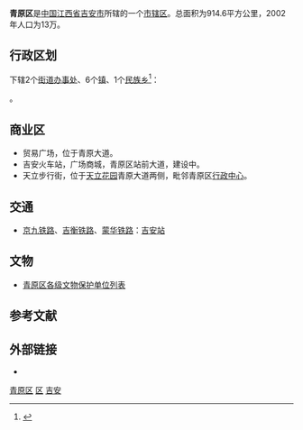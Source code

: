{{Infobox China County
| county =青原区
| Photo = File:QingyuanDistrictHallJi'an.jpg
| Photoname= 青原区总部
| state =江西省吉安市
| map =Location Of Qingyuan District.svg
| map size =
| mapofstate=
| Pinyin =
| Belong = [[江西省|江西省]][[吉安市|吉安市]]
| Types=
| admincode =360803
| founded =
| seat =
| officerTitle=
| officer=
| town=
| subdistrict=
| post code=343000
| phone code =0796
| coordinate =
| area =
| area land =
| area water =
| census yr =
| pop =
| density =
| web = www.qyq.gov.cn
}}

'''青原区'''是[[中国|中国]][[江西省|江西省]][[吉安市|吉安市]]所辖的一个[[市辖区|市辖区]]。总面积为914.6平方公里，2002年人口为13万。

== 行政区划 ==
{{PAGENAMEBASE}}下辖2个[[街道办事处|街道办事处]]、6个[[行政建制镇|镇]]、1个[[民族乡|民族乡]]<ref>{{PRC admin/ref sgc|36/08/03}}</ref>：

{{PRC admin/children|36/08/03}}。

==商业区==
*贸易广场，位于青原大道。
*吉安火车站，广场商城，青原区站前大道，建设中。
*天立步行街，位于[[天立花园|天立花园]]青原大道两侧，毗邻青原区[[行政中心|行政中心]]。

== 交通 ==
* [[京九铁路|京九铁路]]、[[吉衡铁路|吉衡铁路]]、[[蒙华铁路|蒙华铁路]]：[[吉安站|吉安站]]

==文物==
*[[青原区各级文物保护单位列表|青原区各级文物保护单位列表]]

== 参考文献 ==
{{reflist}}

== 外部链接 ==
* {{Official website|http://www.qyq.gov.cn/|name=吉安市青原区人民政府}}

{{吉安市青原区行政区划}}
{{吉安市行政区划}}
{{江西行政区划}}

[[Category:青原区|]]
[[Category:吉安区县市|区]]
[[Category:江西市辖区|吉安]]